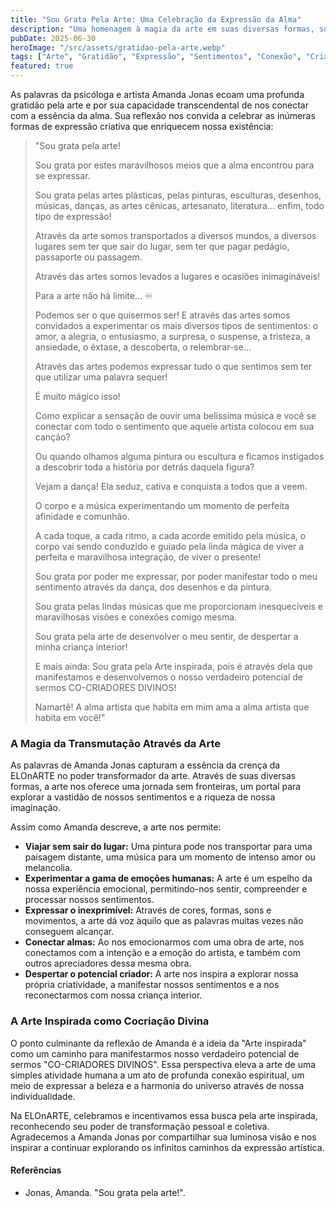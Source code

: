 ```yaml
---
title: "Sou Grata Pela Arte: Uma Celebração da Expressão da Alma"
description: "Uma homenagem à magia da arte em suas diversas formas, sua capacidade de nos transportar e despertar sentimentos profundos, inspirada nas palavras da psicóloga e artista Amanda Jonas."
pubDate: 2025-06-30
heroImage: "/src/assets/gratidao-pela-arte.webp"
tags: ["Arte", "Gratidão", "Expressão", "Sentimentos", "Conexão", "Criatividade", "Alma"]
featured: true
---
```


As palavras da psicóloga e artista Amanda Jonas ecoam uma profunda gratidão pela arte e por sua capacidade transcendental de nos conectar com a essência da alma. Sua reflexão nos convida a celebrar as inúmeras formas de expressão criativa que enriquecem nossa existência:

> "Sou grata pela arte!
>
> Sou grata por estes maravilhosos meios que a alma encontrou para se expressar.
>
> Sou grata pelas artes plásticas, pelas pinturas, esculturas, desenhos, músicas, danças, as artes cênicas, artesanato, literatura... enfim, todo tipo de expressão!
>
> Através da arte somos transportados a diversos mundos, a diversos lugares sem ter que sair do lugar, sem ter que pagar pedágio, passaporte ou passagem.
>
> Através das artes somos levados a lugares e ocasiões inimagináveis!
>
> Para a arte não há limite… ♾
>
> Podemos ser o que quisermos ser!
> E através das artes somos convidados a experimentar os mais diversos tipos de sentimentos: o amor, a alegria, o entusiasmo, a surpresa, o suspense, a tristeza, a ansiedade, o êxtase, a descoberta, o relembrar-se...
>
> Através das artes podemos expressar tudo o que sentimos sem ter que utilizar uma palavra sequer!
>
> É muito mágico isso!
>
> Como explicar a sensação de ouvir uma belíssima música e você se conectar com todo o sentimento que aquele artista colocou em sua canção?
>
> Ou quando olhamos alguma pintura ou escultura e ficamos instigados a descobrir toda a história por detrás daquela figura?
>
> Vejam a dança! Ela seduz, cativa e conquista a todos que a veem.
>
> O corpo e a música experimentando um momento de perfeita afinidade e comunhão.
>
> A cada toque, a cada ritmo, a cada acorde emitido pela música, o corpo vai sendo conduzido e guiado pela linda mágica de viver a perfeita e maravilhosa integração, de viver o presente!
>
> Sou grata por poder me expressar, por poder manifestar todo o meu sentimento através da dança, dos desenhos e da pintura.
>
> Sou grata pelas lindas músicas que me proporcionam inesquecíveis e maravilhosas visões e conexões comigo mesma.
>
> Sou grata pela arte de desenvolver o meu sentir, de despertar a minha criança interior!
>
> E mais ainda: Sou grata pela Arte inspirada, pois é através dela que manifestamos e desenvolvemos o nosso verdadeiro potencial de sermos CO-CRIADORES DIVINOS!
>
> Namartê! A alma artista que habita em mim ama a alma artista que habita em você!"

### A Magia da Transmutação Através da Arte

As palavras de Amanda Jonas capturam a essência da crença da ELOnARTE no poder transformador da arte. Através de suas diversas formas, a arte nos oferece uma jornada sem fronteiras, um portal para explorar a vastidão de nossos sentimentos e a riqueza de nossa imaginação.

Assim como Amanda descreve, a arte nos permite:

- **Viajar sem sair do lugar:** Uma pintura pode nos transportar para uma paisagem distante, uma música para um momento de intenso amor ou melancolia.
- **Experimentar a gama de emoções humanas:** A arte é um espelho da nossa experiência emocional, permitindo-nos sentir, compreender e processar nossos sentimentos.
- **Expressar o inexprimível:** Através de cores, formas, sons e movimentos, a arte dá voz àquilo que as palavras muitas vezes não conseguem alcançar.
- **Conectar almas:** Ao nos emocionarmos com uma obra de arte, nos conectamos com a intenção e a emoção do artista, e também com outros apreciadores dessa mesma obra.
- **Despertar o potencial criador:** A arte nos inspira a explorar nossa própria criatividade, a manifestar nossos sentimentos e a nos reconectarmos com nossa criança interior.

### A Arte Inspirada como Cocriação Divina

O ponto culminante da reflexão de Amanda é a ideia da "Arte inspirada" como um caminho para manifestarmos nosso verdadeiro potencial de sermos "CO-CRIADORES DIVINOS". Essa perspectiva eleva a arte de uma simples atividade humana a um ato de profunda conexão espiritual, um meio de expressar a beleza e a harmonia do universo através de nossa individualidade.

Na ELOnARTE, celebramos e incentivamos essa busca pela arte inspirada, reconhecendo seu poder de transformação pessoal e coletiva. Agradecemos a Amanda Jonas por compartilhar sua luminosa visão e nos inspirar a continuar explorando os infinitos caminhos da expressão artística.

#### Referências

* Jonas, Amanda. "Sou grata pela arte!".
